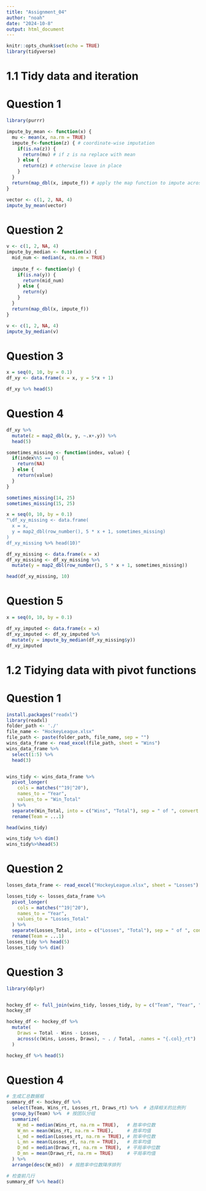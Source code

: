 ---
title: "Assignment_04"
author: "noah"
date: "2024-10-8"
output: html_document
---

```{r setup, include=FALSE}
knitr::opts_chunk$set(echo = TRUE)
library(tidyverse)
```

# 1.1 Tidy data and iteration
# Question 1
```{r}
library(purrr)

impute_by_mean <- function(x) {
  mu <- mean(x, na.rm = TRUE)
  impute_f<-function(z) { # coordinate-wise imputation
    if(is.na(z)) {
      return(mu) # if z is na replace with mean
    } else {
      return(z) # otherwise leave in place
    }
  }
  return(map_dbl(x, impute_f)) # apply the map function to impute across the vector
}

vector <- c(1, 2, NA, 4)
impute_by_mean(vector)

```

# Question 2
```{r}
v <- c(1, 2, NA, 4)
impute_by_median <- function(x) {
  mid_num <- median(x, na.rm = TRUE)
  
  impute_f <- function(y) {
    if(is.na(y)) {
      return(mid_num)
    } else {
      return(y)
    }
  }
  return(map_dbl(x, impute_f))
}

v <- c(1, 2, NA, 4)
impute_by_median(v)
```

# Question 3
```{r}
x = seq(0, 10, by = 0.1)
df_xy <- data.frame(x = x, y = 5*x + 1)

df_xy %>% head(5)
```

# Question 4
```{r}
df_xy %>% 
  mutate(z = map2_dbl(x, y, ~.x+.y)) %>%
  head(5)

sometimes_missing <- function(index, value) {
  if(index%%5 == 0) {
    return(NA)
  } else {
    return(value)
  }
}

sometimes_missing(14, 25)
sometimes_missing(15, 25)

x = seq(0, 10, by = 0.1)
"\df_xy_missing <- data.frame(
  x = x,
  y = map2_dbl(row_number(), 5 * x + 1, sometimes_missing)
)
df_xy_missing %>% head(10)"

df_xy_missing <- data.frame(x = x)
df_xy_missing <- df_xy_missing %>%
  mutate(y = map2_dbl(row_number(), 5 * x + 1, sometimes_missing))

head(df_xy_missing, 10)
```

# Question 5
```{r}
x = seq(0, 10, by = 0.1)

df_xy_imputed <- data.frame(x = x)
df_xy_imputed <- df_xy_imputed %>% 
  mutate(y = impute_by_median(df_xy_missing$y))
df_xy_imputed

```

# 1.2 Tidying data with pivot functions
# Question 1
```{r}
install.packages("readxl")
library(readxl)
folder_path <- './'
file_name <- "HockeyLeague.xlsx"
file_path <- paste(folder_path, file_name, sep = "")
wins_data_frame <- read_excel(file_path, sheet = "Wins")
wins_data_frame %>% 
  select(1:5) %>%
  head(3)



```
```{r}
wins_tidy <- wins_data_frame %>%
  pivot_longer(
    cols = matches("^19|^20"),
    names_to = "Year",
    values_to = "Win_Total"
  ) %>%
  separate(Win_Total, into = c("Wins", "Total"), sep = " of ", convert = TRUE) %>%
  rename(Team = ...1)

head(wins_tidy)

wins_tidy %>% dim()
wins_tidy%>%head(5)

```

# Question 2
```{r}
losses_data_frame <- read_excel("HockeyLeague.xlsx", sheet = "Losses")

losses_tidy <- losses_data_frame %>%
  pivot_longer(
    cols = matches("^19|^20"),
    names_to = "Year",
    values_to = "Losses_Total"
  ) %>%
  separate(Losses_Total, into = c("Losses", "Total"), sep = " of ", convert = TRUE) %>%
  rename(Team = ...1)
losses_tidy %>% head(5)
losses_tidy %>% dim()

```

# Question 3
```{r}
library(dplyr)


hockey_df <- full_join(wins_tidy, losses_tidy, by = c("Team", "Year", "Total"))
hockey_df

hockey_df <- hockey_df %>%
  mutate(
    Draws = Total - Wins - Losses,
    across(c(Wins, Losses, Draws), ~ . / Total, .names = "{.col}_rt")
  )

hockey_df %>% head(5)


```

# Question 4
```{r}
# 生成汇总数据框
summary_df <- hockey_df %>%
  select(Team, Wins_rt, Losses_rt, Draws_rt) %>%  # 选择相关的比例列
  group_by(Team) %>%  # 按团队分组
  summarize(
    W_md = median(Wins_rt, na.rm = TRUE),   # 胜率中位数
    W_mn = mean(Wins_rt, na.rm = TRUE),     # 胜率均值
    L_md = median(Losses_rt, na.rm = TRUE), # 败率中位数
    L_mn = mean(Losses_rt, na.rm = TRUE),   # 败率均值
    D_md = median(Draws_rt, na.rm = TRUE),  # 平局率中位数
    D_mn = mean(Draws_rt, na.rm = TRUE)     # 平局率均值
  ) %>%
  arrange(desc(W_md))  # 按胜率中位数降序排列

# 检查前几行
summary_df %>% head()


```













